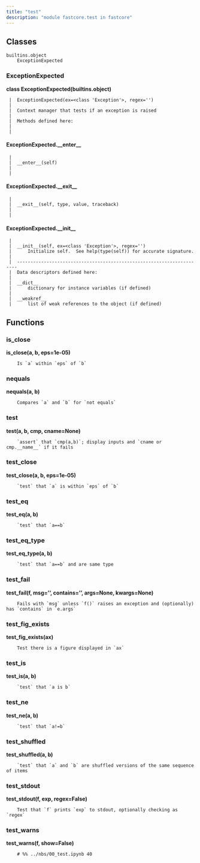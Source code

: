 ```yaml
---
title: "test"
description: "module fastcore.test in fastcore"
---
```


## Classes

    builtins.object
        ExceptionExpected
    
    
### ExceptionExpected
    
<strong>class ExceptionExpected(builtins.object)</strong>
    
     |  ExceptionExpected(ex=<class 'Exception'>, regex='')
     |  
     |  Context manager that tests if an exception is raised
     |  
     |  Methods defined here:
     |  
     |  
#### ExceptionExpected.__enter__
     |  
     |  __enter__(self)
     |  
     |  
#### ExceptionExpected.__exit__
     |  
     |  __exit__(self, type, value, traceback)
     |  
     |  
#### ExceptionExpected.__init__
     |  
     |  __init__(self, ex=<class 'Exception'>, regex='')
     |      Initialize self.  See help(type(self)) for accurate signature.
     |  
     |  ----------------------------------------------------------------------
     |  Data descriptors defined here:
     |  
     |  __dict__
     |      dictionary for instance variables (if defined)
     |  
     |  __weakref__
     |      list of weak references to the object (if defined)

## Functions

    
### is_close
    
<strong>is_close(a, b, eps=1e-05)</strong>
    
        Is `a` within `eps` of `b`
    
### nequals
    
<strong>nequals(a, b)</strong>
    
        Compares `a` and `b` for `not equals`
    
### test
    
<strong>test(a, b, cmp, cname=None)</strong>
    
        `assert` that `cmp(a,b)`; display inputs and `cname or cmp.__name__` if it fails
    
### test_close
    
<strong>test_close(a, b, eps=1e-05)</strong>
    
        `test` that `a` is within `eps` of `b`
    
### test_eq
    
<strong>test_eq(a, b)</strong>
    
        `test` that `a==b`
    
### test_eq_type
    
<strong>test_eq_type(a, b)</strong>
    
        `test` that `a==b` and are same type
    
### test_fail
    
<strong>test_fail(f, msg='', contains='', args=None, kwargs=None)</strong>
    
        Fails with `msg` unless `f()` raises an exception and (optionally) has `contains` in `e.args`
    
### test_fig_exists
    
<strong>test_fig_exists(ax)</strong>
    
        Test there is a figure displayed in `ax`
    
### test_is
    
<strong>test_is(a, b)</strong>
    
        `test` that `a is b`
    
### test_ne
    
<strong>test_ne(a, b)</strong>
    
        `test` that `a!=b`
    
### test_shuffled
    
<strong>test_shuffled(a, b)</strong>
    
        `test` that `a` and `b` are shuffled versions of the same sequence of items
    
### test_stdout
    
<strong>test_stdout(f, exp, regex=False)</strong>
    
        Test that `f` prints `exp` to stdout, optionally checking as `regex`
    
### test_warns
    
<strong>test_warns(f, show=False)</strong>
    
        # %% ../nbs/00_test.ipynb 40

